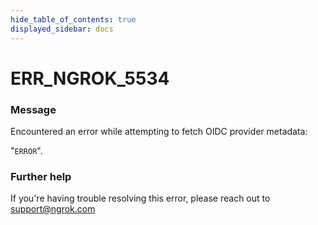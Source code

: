 ```yaml
---
hide_table_of_contents: true
displayed_sidebar: docs
---
```



# ERR_NGROK_5534

### Message

Encountered an error while attempting to fetch OIDC provider metadata:

"`ERROR`".

### Further help

If you're having trouble resolving this error, please reach out to [support@ngrok.com](mailto:support@ngrok.com?subject=Help%20with%20ERR_NGROK_5534)

<ErrorDetails error="err_ngrok_5534" />
